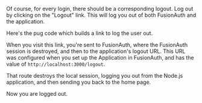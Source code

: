 
Of course, for every login, there should be a corresponding logout. Log out by clicking on the "Logout" link. This will log you out of both FusionAuth and the application.

Here's the pug code which builds a link to log the user out.

<RemoteCode lang="javascript"
            title="The Logout Link"
            url="https://raw.githubusercontent.com/FusionAuth/fusionauth-example-5-minute-guide/main/views/index.pug"
            tags="logoutLink" />

When you visit this link, you're sent to FusionAuth, where the FusionAuth session is destroyed, and then to the application's logout URL. This URL was configured when you set up the Application in FusionAuth, and has the value of `http://localhost:3000/logout`.

That route destroys the local session, logging you out from the Node.js application, and then sending you back to the home page.

<RemoteCode lang="javascript"
            title="Destroying the Local Session"
            url="https://raw.githubusercontent.com/FusionAuth/fusionauth-example-5-minute-guide/main/routes/index.js"
            tags="logoutRoute" />

Now you are logged out.

